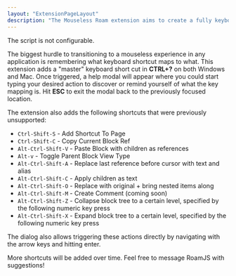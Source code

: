 ```yaml
---
layout: "ExtensionPageLayout"
description: "The Mouseless Roam extension aims to create a fully keyboard accessible experience in Roam!"
---
```


The script is not configurable.

The biggest hurdle to transitioning to a mouseless experience in any application is remembering what keyboard shortcut maps to what. This extension adds a "master" keyboard short cut in **CTRL+?** on both Windows and Mac. Once triggered, a help modal will appear where you could start typing your desired action to discover or remind yourself of what the key mapping is. Hit **ESC** to exit the modal back to the previously focused location.

The extension also adds the following shortcuts that were previously unsupported:
- `Ctrl-Shift-S` - Add Shortcut To Page
- `Ctrl-Shift-C` - Copy Current Block Ref
- `Alt-Ctrl-Shift-V` - Paste Block with children as references
- `Alt-v` - Toggle Parent Block View Type
- `Alt-Ctrl-Shift-A` - Replace last reference before cursor with text and alias
- `Alt-Ctrl-Shift-C` - Apply children as text
- `Alt-Ctrl-Shift-O` - Replace with original + bring nested items along
- `Alt-Ctrl-Shift-M` - Create Comment (coming soon)
- `Alt-Ctrl-Shift-Z` - Collapse block tree to a certain level, specified by the following numeric key press
- `Alt-Ctrl-Shift-X` - Expand block tree to a certain level, specified by the following numeric key press

The dialog also allows triggering these actions directly by navigating with the arrow keys and hitting enter.

More shortcuts will be added over time. Feel free to message RoamJS with suggestions!
